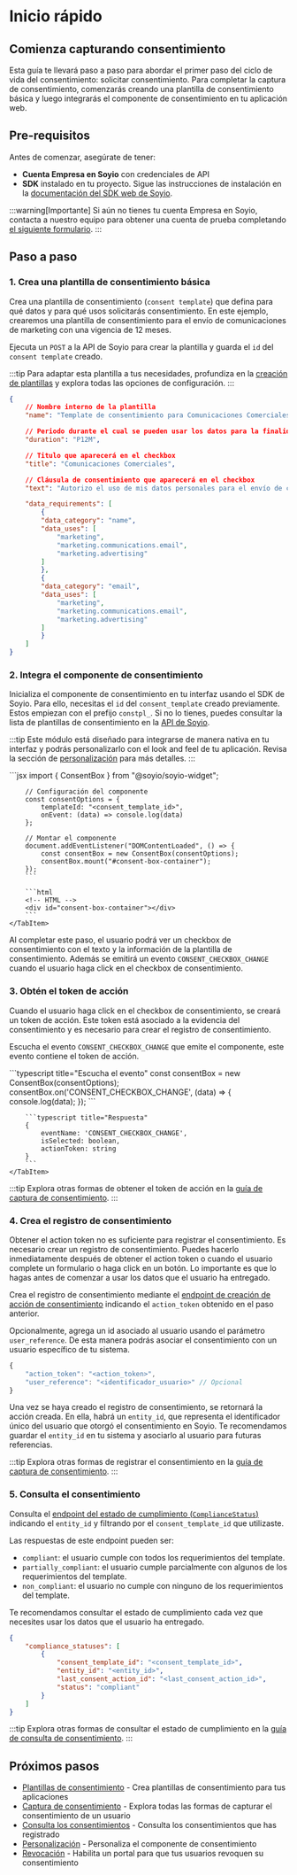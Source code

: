 
# Inicio rápido

## Comienza capturando consentimiento

Esta guía te llevará paso a paso para abordar el primer paso del ciclo de vida del consentimiento: solicitar consentimiento.
Para completar la captura de consentimiento, comenzarás creando una plantilla de consentimiento básica y luego integrarás el componente de consentimiento en tu aplicación web.

## Pre-requisitos

Antes de comenzar, asegúrate de tener:

- **Cuenta Empresa en Soyio** con credenciales de API
- **SDK** instalado en tu proyecto. Sigue las instrucciones de instalación en la [documentación del SDK web de Soyio](https://github.com/Soyio-id/soy-io-widget).

:::warning[Importante]
Si aún no tienes tu cuenta Empresa en Soyio, contacta a nuestro equipo para obtener una cuenta de prueba completando [el siguiente formulario](https://soyio.typeform.com/formularioweb).
:::

## Paso a paso

### 1. Crea una plantilla de consentimiento básica

Crea una plantilla de consentimiento (`consent template`) que defina para qué datos y para qué usos solicitarás consentimiento. En este ejemplo, crearemos una plantilla de consentimiento para el envío de comunicaciones de marketing con una vigencia de 12 meses.

Ejecuta un `POST` a la API de Soyio para crear la plantilla y guarda el `id` del `consent template` creado.

:::tip
Para adaptar esta plantilla a tus necesidades, profundiza en la [creación de plantillas](./consent-templates.mdx) y explora todas las opciones de configuración.
:::

```json title="POST /api/v1/consent_templates"
{
    // Nombre interno de la plantilla
    "name": "Template de consentimiento para Comunicaciones Comerciales",

    // Periodo durante el cual se pueden usar los datos para la finalidad de marketing
    "duration": "P12M",

    // Titulo que aparecerá en el checkbox
    "title": "Comunicaciones Comerciales",

    // Cláusula de consentimiento que aparecerá en el checkbox
    "text": "Autorizo el uso de mis datos personales para el envío de comunicaciones comerciales relacionadas con productos y servicios de la empresa.",

    "data_requirements": [
        {
        "data_category": "name",
        "data_uses": [
            "marketing",
            "marketing.communications.email",
            "marketing.advertising"
        ]
        },
        {
        "data_category": "email",
        "data_uses": [
            "marketing",
            "marketing.communications.email",
            "marketing.advertising"
        ]
        }
    ]
}
```

### 2. Integra el componente de consentimiento

Inicializa el componente de consentimiento en tu interfaz usando el SDK de Soyio. Para ello, necesitas el `id` del `consent_template` creado previamente. Estos empiezan con el prefijo `constpl_`. Si no lo tienes, puedes consultar la lista de plantillas de consentimiento en la [API de Soyio](../../api/resources/index-consent-templates.api.mdx).

:::tip
Este módulo está diseñado para integrarse de manera nativa en tu interfaz y podrás personalizarlo con el look and feel de tu aplicación. Revisa la sección de [personalización](./customization.mdx) para más detalles.
:::

<Tabs>
    <TabItem value="web" label="SDK Web" default>
        ```jsx
        import { ConsentBox } from "@soyio/soyio-widget";

        // Configuración del componente
        const consentOptions = {
            templateId: "<consent_template_id>",
            onEvent: (data) => console.log(data)
        };

        // Montar el componente
        document.addEventListener("DOMContentLoaded", () => {
            const consentBox = new ConsentBox(consentOptions);
            consentBox.mount("#consent-box-container");
        });
        ```

        ```html
        <!-- HTML -->
        <div id="consent-box-container"></div>
        ```
    </TabItem>
</Tabs>

Al completar este paso, el usuario podrá ver un checkbox de consentimiento con el texto y la información de la plantilla de consentimiento. Además se emitirá un evento `CONSENT_CHECKBOX_CHANGE` cuando el usuario haga click en el checkbox de consentimiento.

### 3. Obtén el token de acción

Cuando el usuario haga click en el checkbox de consentimiento, se creará un token de acción. Este token está asociado a la evidencia del consentimiento y es necesario para crear el registro de consentimiento.

Escucha el evento `CONSENT_CHECKBOX_CHANGE` que emite el componente, este evento contiene el token de acción.

<Tabs>
    <TabItem value="web" label="SDK Web" default>
        ```typescript title="Escucha el evento"
        const consentBox = new ConsentBox(consentOptions);
        consentBox.on('CONSENT_CHECKBOX_CHANGE', (data) => {
            console.log(data);
        });
        ```

        ```typescript title="Respuesta"
        {
            eventName: 'CONSENT_CHECKBOX_CHANGE',
            isSelected: boolean,
            actionToken: string
        }
        ```
    </TabItem>
</Tabs>

:::tip
Explora otras formas de obtener el token de acción en la [guía de captura de consentimiento](./consent-capture.mdx).
:::

### 4. Crea el registro de consentimiento

Obtener el action token no es suficiente para registrar el consentimiento. Es necesario crear un registro de consentimiento. Puedes hacerlo inmediatamente después de obtener el action token o cuando el usuario complete un formulario o haga click en un botón. Lo importante es que lo hagas antes de comenzar a usar los datos que el usuario ha entregado.

Crea el registro de consentimiento mediante el [endpoint de creación de acción de consentimiento](../../api/resources/create-consent-action.api.mdx) indicando el `action_token` obtenido en el paso anterior.

Opcionalmente, agrega un id asociado al usuario usando el parámetro `user_reference`. De esta manera podrás asociar el consentimiento con un usuario específico de tu sistema.

```typescript title="POST /api/v1/consent_actions"
{
    "action_token": "<action_token>",
    "user_reference": "<identificador_usuario>" // Opcional
}
```

Una vez se haya creado el registro de consentimiento, se retornará la acción creada. En ella, habrá un `entity_id`, que representa el identificador único del usuario que otorgó el consentimiento en Soyio. Te recomendamos guardar el `entity_id` en tu sistema y asociarlo al usuario para futuras referencias.

:::tip
Explora otras formas de registrar el consentimiento en la [guía de captura de consentimiento](./consent-capture.mdx).
:::

### 5. Consulta el consentimiento

Consulta el [endpoint del estado de cumplimiento (`ComplianceStatus`)](../../api/resources/get-entity-agreement-compliance-statuses.api.mdx) indicando el `entity_id` y filtrando por el `consent_template_id` que utilizaste.

Las respuestas de este endpoint pueden ser:

- `compliant`: el usuario cumple con todos los requerimientos del template.
- `partially_compliant`: el usuario cumple parcialmente con algunos de los requerimientos del template.
- `non_compliant`: el usuario no cumple con ninguno de los requerimientos del template.

Te recomendamos consultar el estado de cumplimiento cada vez que necesites usar los datos que el usuario ha entregado.

```JSON title="GET /api/v1/entities/<entity_id>/agreement/compliance_statuses?consent_template_id=<consent_template_id>"
{
    "compliance_statuses": [
        {
            "consent_template_id": "<consent_template_id>",
            "entity_id": "<entity_id>",
            "last_consent_action_id": "<last_consent_action_id>",
            "status": "compliant"
        }
    ]
}
```

:::tip
Explora otras formas de consultar el estado de cumplimiento en la [guía de consulta de consentimiento](./consent-query.mdx).
:::

## Próximos pasos

- [Plantillas de consentimiento](./consent-templates.mdx) - Crea plantillas de consentimiento para tus aplicaciones
- [Captura de consentimiento](./consent-capture.mdx) - Explora todas las formas de capturar el consentimiento de un usuario
- [Consulta los consentimientos](./consent-query.mdx) - Consulta los consentimientos que has registrado
- [Personalización](./customization.mdx) - Personaliza el componente de consentimiento
- [Revocación](./consent-revocation.mdx) - Habilita un portal para que tus usuarios revoquen su consentimiento